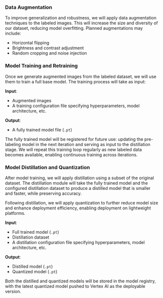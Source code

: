 ### Data Augmentation

To improve generalization and robustness, we will apply data augmentation techniques to the labeled images. This will increase the size and diversity of our dataset, reducing model overfitting. Planned augmentations may include:

- Horizontal flipping  
- Brightness and contrast adjustment  
- Random cropping and noise injection  

### Model Training and Retraining

Once we generate augmented images from the labeled dataset, we will use them to train a full base model. The training process will take as input:

**Input**:

- Augmented images  
- A training configuration file specifying hyperparameters, model architecture, etc.  

**Output**:  

- A fully trained model file (`.pt`)  

The fully trained model will be registered for future use: updating the pre-labeling model in the next iteration and serving as input to the distillation stage. We will repeat this training loop regularly as new labeled data becomes available, enabling continuous training across iterations.

### Model Distillation and Quantization

After model training, we will apply distillation using a subset of the original dataset. The distillation module will take the fully trained model and the configured distillation dataset to produce a distilled model that is smaller and faster, while preserving accuracy.

Following distillation, we will apply quantization to further reduce model size and enhance deployment efficiency, enabling deployment on lightweight platforms.

**Input**:

- Full trained model (`.pt`)  
- Distillation dataset  
- A distillation configuration file specifying hyperparameters, model architecture, etc.  

**Output**:

- Distilled model (`.pt`)  
- Quantized model (`.pt`)  

Both the distilled and quantized models will be stored in the model registry, with the latest quantized model pushed to Vertex AI as the deployable version.
